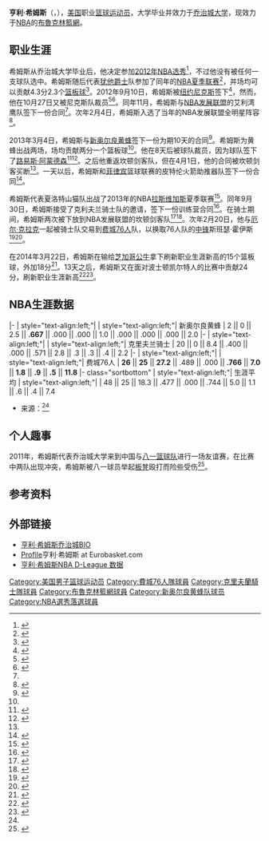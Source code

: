 {{NoteTA|G1=NBA}}
{{Infobox NBA biography
| name = 亨利·希姆斯
| image = Henry Sims.jpg
| caption = 
| position = [[中锋_(篮球)|中锋]]/[[大前锋|大前锋]]
| height_ft = 6
| height_in = 10
| weight_lb = 248
| league = [[NBA|NBA]]
| team = 布魯克林籃網
| number = 14
| nationality = {{USA}}
| birth_date = {{birth date and age|1990|3|27}}
| birth_place = {{USA}}[[马里兰州|马里兰州]][[巴尔的摩|巴尔的摩]]
| high_school = 圣约瑟夫山高中<br />（马里兰州巴尔的摩）
| college = [[乔治城大学|乔治城大学]] （2008–2012）
| draft_year = 2012
| career_start = 2012
| career_end = 
| years1 = 2012–2013
| team1 = 艾利湾鹰队 （[[NBA发展联盟|NBA发展联盟]]）
| years2 = {{nbay|2012|end}}
| team2 = [[新奥尔良黄蜂|新奥尔良黄蜂]]
| years3 = 2013
| team3 = 皮特伦火箭助推器 （菲律宾篮球联赛）
| years4 = {{nbay|2013|full=y}}
| team4 = [[克里夫兰骑士|克里夫兰骑士]]
| years5 = 2013
| team5 = →坎顿剑客队 （NBA发展联盟）
| years6 = {{nbay|2013|end}}–{{nbay|2015|end}}
| team6 = 费城76人
| years7 = {{nbay|2016|start}} - present
| teams7 = [[布魯克林籃網|布魯克林籃網]]
| highlights = 
*NBA发展联盟全明星 （2013）
}}
'''亨利·希姆斯'''（{{lang-en|'''Henry Sims'''}}，{{bd|1991年|12月4日||}}），[[美国|美国]]职业[[篮球运动员|篮球运动员]]，大学毕业并效力于[[乔治城大学|乔治城大学]]，现效力于[[NBA|NBA]]的[[布魯克林籃網|布魯克林籃網]]。

==职业生涯==
希姆斯从乔治城大学毕业后，他决定参加[[2012年NBA选秀|2012年NBA选秀]]<ref>{{cite web |url=http://www.nba.com/news/2012-draft-early-entries/index.html |title=NBA announces early entry candidates for 2012 NBA Draft |publisher=NBA.com |date=2012-05-03 |accessdate=2014-12-06 |archive-url=https://web.archive.org/web/20120609012927/http://www.nba.com/news/2012-draft-early-entries/index.html |archive-date=2012-06-09 |dead-url=yes }}</ref>，不过他没有被任何一支球队选中。希姆斯随后代表[[犹他爵士|犹他爵士]]队参加了同年的[[NBA夏季联赛|NBA夏季联赛]]<ref>{{cite web|url=http://www.nba.com/bulls/news/bulls-announce-2012-summer-league-roster.html|title=Bulls announce 2012 summer league roster|publisher=NBA.com|date=2012-07-09|accessdate=2014-12-06|archive-date=2020-02-13|archive-url=https://web.archive.org/web/20200213020330/https://www.nba.com/bulls/news/bulls-announce-2012-summer-league-roster.html|dead-url=no}}</ref>，并场均可以贡献4.3分2.3个[[篮板球|篮板球]]<ref>{{cite web|url=http://www.nba.com/summer-league/2012/players/sl_henry_sims/|title=Henry Sims #22 Center Jazz|publisher=NBA.com|date=2012-07|accessdate=2014-12-06|archive-url=https://web.archive.org/web/20150210180027/http://www.nba.com/summer-league/2012/players/sl_henry_sims/|archive-date=2015-02-10|dead-url=yes}}</ref>。2012年9月10日，希姆斯被[[纽约尼克斯|纽约尼克斯]]签下<ref name="realgm">{{cite web|url=http://basketball.realgm.com/player/Henry-Sims/Summary/2371|title=Henry Sims Player Profile – RealGM|publisher=REAL GM|date=2012|accessdate=2014-12-06|archive-date=2014-12-07|archive-url=https://web.archive.org/web/20141207084509/http://basketball.realgm.com/player/Henry-Sims/Summary/2371|dead-url=no}}</ref>，然而，他在10月27日又被尼克斯队裁员<ref>{{cite web|url=http://www.insidehoops.com/blog/?p=11312|title=Knicks waive Oscar Bellfield, John Shurna, Mychel Thompson, Henry Sims|publisher=NBA.com|date=2012-07-09|accessdate=2014-12-06|archive-url=https://web.archive.org/web/20131029201607/http://www.insidehoops.com/blog/?p=11312|archive-date=2013-10-29|dead-url=yes}}</ref><ref>{{cite web|url=http://voice.hupu.com/nba/1154164.html|title=尼克斯裁掉贝尔菲尔德等4球员|publisher=虎扑体育|date=2012-07-09|accessdate=2014-12-06|archive-date=2016-03-04|archive-url=https://web.archive.org/web/20160304132816/http://voice.hupu.com/nba/1154164.html|dead-url=no}}</ref>。同年11月，希姆斯与[[NBA发展联盟|NBA发展联盟]]的艾利湾鹰队签下一份合同<ref name="realgm" />。次年2月4日，希姆斯入选了当年的NBA发展联盟全明星阵容<ref>{{cite web |url=http://www.nba.com/dleague/news/2013_nba_development_league_all_star_rosters_announced_2013_02_04.html |title=2013 NBA Development League All-Star Game Rosters Announced |publisher=NBA.COM |date=2013-02-04 |accessdate=2014-12-06 |deadurl=yes |archiveurl=https://web.archive.org/web/20131022065410/http://www.nba.com/dleague/news/2013_nba_development_league_all_star_rosters_announced_2013_02_04.html |archivedate=2013-10-22 }}</ref>。

2013年3月4日，希姆斯与[[新奥尔良黄蜂|新奥尔良黄蜂]]签下一份为期10天的合同<ref>{{cite web|url=http://www.nba.com/hornets/news/hornets-sign-sims-10-day-contract|title=HORNETS SIGN SIMS TO 10-DAY CONTRACT|publisher=NBA.COM|date=2013-03-04|accessdate=2014-12-06|archive-date=2019-12-06|archive-url=https://web.archive.org/web/20191206143118/https://www.nba.com/hornets/news/hornets-sign-sims-10-day-contract|dead-url=no}}</ref>。希姆斯为黄蜂出战两场，场均贡献两分一个篮板球<ref name="realgm" />。他在8天后被球队裁员，因为球队签下了[[路易斯·阿蒙德森|路易斯·阿蒙德森]]<ref>{{cite web|url=http://www.nba.com/hornets/news/hornets-sign-amundson-0|title=HORNETS SIGN AMUNDSON; Waive Henry Sims|publisher=NBA.COM|date=2013-03-12|accessdate=2014-12-06|archive-date=2013-03-16|archive-url=https://www.webcitation.org/6FAAcjaBj?url=http://www.nba.com/hornets/news/hornets-sign-amundson-0|dead-url=no}}</ref><ref>{{cite web|url=http://voice.hupu.com/nba/1351436.html|title=正式：黄蜂签下路易斯-阿蒙德森|publisher=虎扑体育|date=2013-03-13|accessdate=2014-12-06|archive-date=2016-03-04|archive-url=https://web.archive.org/web/20160304200435/http://voice.hupu.com/nba/1351436.html|dead-url=no}}</ref>。之后他重返坎顿剑客队，但在4月1日，他的合同被坎顿剑客买断<ref name="realgm" />。一天以后，希姆斯和[[菲律宾|菲律宾]]篮球联赛的皮特伦火箭助推器队签下一份合同<ref>{{cite web|url=http://www.sportando.net/eng/world/asia/53489/henry-sims-signs-with-petron-blaze-in-the-philippines.html|title=Henry Sims signs with Petron Blaze in the Philippines|publisher=sportando|date=2013-04-02|accessdate=2014-12-06|archive-date=2013-10-29|archive-url=https://web.archive.org/web/20131029195202/http://www.sportando.net/eng/world/asia/53489/henry-sims-signs-with-petron-blaze-in-the-philippines.html|dead-url=no}}</ref>。

希姆斯代表夏洛特山猫队出战了2013年的NBA[[拉斯维加斯|拉斯维加斯]]夏季联赛<ref>{{cite web|url=http://china.nba.com/news/4/2013-07-13/1218/14290.html|title=马刺队69-68险胜山猫|publisher=nba.com (CHINA)|date=2013-07-13|accessdate=2014-12-06|deadurl=yes|archiveurl=https://web.archive.org/web/20141217120406/http://china.nba.com/news/4/2013-07-13/1218/14290.html|archivedate=2014-12-17}}</ref>。同年9月30日，希姆斯接受了克利夫兰骑士队的邀请，签下一份训练营合同<ref>{{cite web|url=http://voice.hupu.com/nba/1518050.html|title=亨利-希姆斯确认参加骑士训练营|publisher=虎扑体育|date=2013-09-30|author=阿克伦灯塔报|accessdate=2014-12-06|archive-date=2016-03-04|archive-url=https://web.archive.org/web/20160304201524/http://voice.hupu.com/nba/1518050.html|dead-url=no}}</ref>。在骑士期间，希姆斯两次被下放到NBA发展联盟的坎顿剑客队<ref>{{cite web|url=http://www.nba.com/cavaliers/releases/assign-felix-sims-131205|title=Cavs Assign Sims and Felix to Charge|publisher=nba.com|date=2013-12-06|accessdate=2014-12-06|archive-date=2020-11-26|archive-url=https://web.archive.org/web/20201126171317/https://www.nba.com/cavaliers/releases/assign-felix-sims-131205|dead-url=no}}</ref><ref>{{cite web|url=http://www.nba.com/cavaliers/releases/assign-felix-sims-karasev-131211|title=Cavs Assign Felix, Karasev and Sims to Charge|publisher=nba.com|date=2013-12-12|accessdate=2014-12-06|archive-date=2020-11-26|archive-url=https://web.archive.org/web/20201126203919/https://www.nba.com/cavaliers/releases/assign-felix-sims-karasev-131211|dead-url=no}}</ref>。次年2月20日，他与[[厄尔·克拉克|厄尔·克拉克]]一起被骑士队交易到[[费城76人|费城76人]]队，以换取76人队的[[中锋_(篮球)|中锋]]斯班瑟·霍伊斯<ref>{{cite web|url=http://www.nba.com/sixers/news/sixers-acquire-two-second-round-picks-2014-nba-draft-cleveland-cavaliers|title=Sixers Acquire Two Second-Round Picks in 2014 NBA Draft From Cleveland Cavaliers|publisher=nba.com|date=2014-02-20|accessdate=2014-12-06|archive-date=2015-10-26|archive-url=https://web.archive.org/web/20151026231216/http://www.nba.com/sixers/news/sixers-acquire-two-second-round-picks-2014-nba-draft-cleveland-cavaliers|dead-url=no}}</ref><ref>{{cite web|url=http://voice.hupu.com/nba/1630881.html|title=骑士用希姆斯+克拉克换得76人霍伊斯|publisher=nba.com|date=2014-02-20|accessdate=2014-12-06|archive-date=2016-03-04|archive-url=https://web.archive.org/web/20160304185220/http://voice.hupu.com/nba/1630881.html|dead-url=no}}</ref>。

在2014年3月22日，希姆斯在输给[[芝加哥公牛|芝加哥公牛]]拿下刷新职业生涯新高的15个篮板球，外加18分<ref>{{cite web|url=http://www.nba.com/games/20140322/PHICHI/gameinfo.html|title=Notebook: Bulls 91, 76ers 81|publisher=nba.com|date=2014-03-22|accessdate=2014-12-06|archive-url=https://web.archive.org/web/20141130223703/http://www.nba.com/games/20140322/PHICHI/gameinfo.html|archive-date=2014-11-30|dead-url=yes}}</ref>。13天之后，希姆斯又在面对波士顿凯尔特人的比赛中贡献24分，刷新职业生涯新高<ref>{{cite web|url=http://www.nba.com/games/20140404/PHIBOS/gameinfo.html|title=Notebook: 76ers 111, Celtics 102|publisher=nba.com|date=2014-04-04|accessdate=2014-12-06|archive-url=https://web.archive.org/web/20150114005943/http://www.nba.com/games/20140404/PHIBOS/gameinfo.html|archive-date=2015-01-14|dead-url=yes}}</ref><ref>{{cite web|url=http://voice.hupu.com/nba/1662038.html|title=76人主帅谈胜利：我们正在交好运|publisher=虎扑体育|date=2014-04-04|accessdate=2014-12-06|archive-date=2016-03-04|archive-url=https://web.archive.org/web/20160304191522/http://voice.hupu.com/nba/1662038.html|dead-url=no}}</ref>。

==NBA生涯数据==
{{NBA player statistics start}}
|-
| style="text-align:left;"| {{nbay|2012}}
| style="text-align:left;"| 新奥尔良黄蜂
| 2 || 0 || 2.5 || '''.667''' || .000 || .000 || 1.0 || .000 || .000 || .000 || 2.0
|-
| style="text-align:left;"| {{nbay|2013}}
| style="text-align:left;"| 克里夫兰骑士
| 20 || 0 || 8.4 || .400 || .000 || .571 || 2.8 || .3 || .3 || .4 || 2.2
|-
| style="text-align:left;"| {{nbay|2013}}
| style="text-align:left;"| 费城76人
| '''26''' || '''25''' || '''27.2''' || .489 || .000 || '''.766''' || '''7.0''' || '''1.8''' || '''.9''' || '''.5''' || '''11.8'''
|- class="sortbottom"
| style="text-align:left;"| 生涯平均
| style="text-align:left;"|
| 48 || 25 || 18.3 || .477 || .000 || .744 || 5.0 || 1.1 || .6 || .4 || 7.4
{{S-end}}
*来源：<ref name="realgm" />

== 个人趣事 ==
2011年，希姆斯代表乔治城大学来到中国与[[八一篮球队|八一篮球队]]进行一场友谊赛，在比赛中两队出现冲突，希姆斯被八一球员举起[[板凳|板凳]]殴打而险些受伤<ref>{{cite journal en
|quotes = 
|author = 渡鸦
|title = 亨利·希姆斯 模拟人生
|journal = NBA HOOP 灌篮
|volume = 
|issue = 469
|pages = 16
|publisher = 灌篮杂志社
|location = 中华人民共和国海南省海口市
|issn = 1674-313X
|pmid = 
|doi = 
|bibcode = 
|oclc =
|id = 
|url = 
|language = 
|format = 
|accessdate = 
|laysummary = 
|laysource = 
|laydate = 
|quote = 
|date=2014年11月}}</ref>。

== 参考资料 ==
{{Reflist}}

== 外部链接 ==
* [https://web.archive.org/web/20150924024123/http://www.guhoyas.com/sports/m-baskbl/mtt/sims_henry00.html 亨利·希姆斯乔治城BIO]
* [http://basketball.asia-basket.com/player/Henry_Sims/162388 Profile]{{Wayback|url=http://basketball.asia-basket.com/player/Henry_Sims/162388 |date=20131005003552 }}亨利·希姆斯 at Eurobasket.com
* [https://web.archive.org/web/20141129034740/http://stats.nbadleague.com/playerProfile.html?PlayerID=203156 亨利·希姆斯NBA D-League 数据]

{{Authority control}}
{{DEFAULTSORT:Sims, Henry}}
[[Category:美国男子篮球运动员|Category:美国男子篮球运动员]]
[[Category:費城76人隊球員|Category:費城76人隊球員]]
[[Category:克里夫蘭騎士隊球員|Category:克里夫蘭騎士隊球員]]
[[Category:布魯克林籃網球員|Category:布魯克林籃網球員]]
[[Category:新奥尔良黄蜂队球员|Category:新奥尔良黄蜂队球员]]
[[Category:NBA選秀落選球員|Category:NBA選秀落選球員]]
